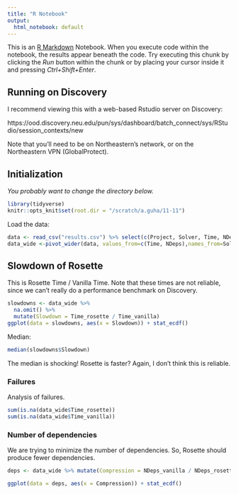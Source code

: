 ```yaml
---
title: "R Notebook"
output:
  html_notebook: default
---
```


This is an [R Markdown](http://rmarkdown.rstudio.com) Notebook. When you execute code within the notebook, the results appear beneath the code. 
Try executing this chunk by clicking the *Run* button within the chunk or by placing your cursor inside it and pressing *Ctrl+Shift+Enter*. 

## Running on Discovery

I recommend viewing this with a web-based Rstudio server on Discovery:

https://ood.discovery.neu.edu/pun/sys/dashboard/batch_connect/sys/RStudio/session_contexts/new

Note that you'll need to be on Northeastern's network, or on the Northeastern VPN
(GlobalProtect).

## Initialization

*You probably want to change the directory below.*
```r
library(tidyverse)
knitr::opts_knit$set(root.dir = "/scratch/a.guha/11-11")
```


Load the data:

```r
data <- read_csv("results.csv") %>% select(c(Project, Solver, Time, NDeps))
data_wide <-pivot_wider(data, values_from=c(Time, NDeps),names_from=Solver)
```

## Slowdown of Rosette

This is Rosette Time / Vanilla Time. Note that these times are not reliable, since we can't really do a performance benchmark on Discovery.

```r
slowdowns <- data_wide %>%
  na.omit() %>%
  mutate(Slowdown = Time_rosette / Time_vanilla)
ggplot(data = slowdowns, aes(x = Slowdown)) + stat_ecdf()

```

Median:

```r
median(slowdowns$Slowdown)
```

The median is shocking! Rosette is faster? Again, I don't think this is reliable.

### Failures

Analysis of failures.


```r
sum(is.na(data_wide$Time_rosette))
sum(is.na(data_wide$Time_vanilla))
```

### Number of dependencies

We are trying to minimize the number of dependencies. So, Rosette should produce fewer dependencies.

```r
deps <- data_wide %>% mutate(Compression = NDeps_vanilla / NDeps_rosette) %>% filter(!is.na(Compression))
```

```r
ggplot(data = deps, aes(x = Compression)) + stat_ecdf()
```
